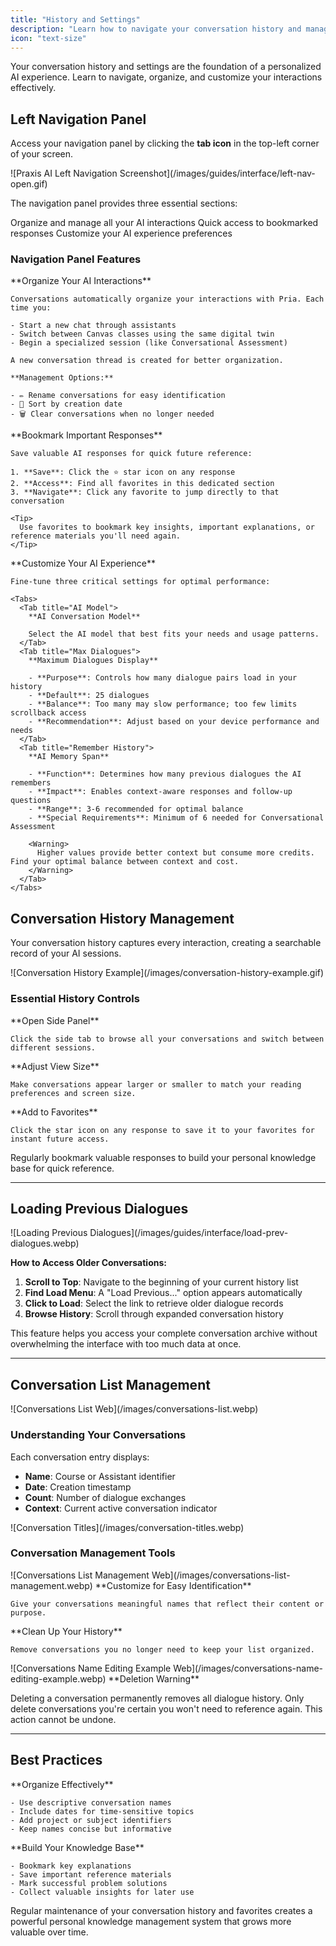 ```yaml
---
title: "History and Settings"
description: "Learn how to navigate your conversation history and manage your interactions with Praxis AI."
icon: "text-size"
---
```


<Info>
  Your conversation history and settings are the foundation of a personalized AI experience. Learn to navigate, organize, and customize your interactions effectively.
</Info>

## Left Navigation Panel

Access your navigation panel by clicking the **tab icon** in the top-left corner of your screen.

<Frame caption="Opening the left navigation panel reveals your conversation management tools">
  ![Praxis AI Left Navigation Screenshot](/images/guides/interface/left-nav-open.gif)
</Frame>

The navigation panel provides three essential sections:

<CardGroup cols={3}>
  <Card title="Conversations" icon="comments">
    Organize and manage all your AI interactions
  </Card>
  <Card title="Favorites" icon="star">
    Quick access to bookmarked responses
  </Card>
  <Card title="Settings" icon="gear">
    Customize your AI experience preferences
  </Card>
</CardGroup>

### Navigation Panel Features

<AccordionGroup>
  <Accordion title="Conversations" icon="comments">
    **Organize Your AI Interactions**

    Conversations automatically organize your interactions with Pria. Each time you:

    - Start a new chat through assistants
    - Switch between Canvas classes using the same digital twin
    - Begin a specialized session (like Conversational Assessment)

    A new conversation thread is created for better organization.

    **Management Options:**

    - ✏️ Rename conversations for easy identification
    - 📅 Sort by creation date
    - 🗑️ Clear conversations when no longer needed
  </Accordion>
  <Accordion title="Favorites" icon="star">
    **Bookmark Important Responses**

    Save valuable AI responses for quick future reference:

    1. **Save**: Click the ⭐ star icon on any response
    2. **Access**: Find all favorites in this dedicated section
    3. **Navigate**: Click any favorite to jump directly to that conversation

    <Tip>
      Use favorites to bookmark key insights, important explanations, or reference materials you'll need again.
    </Tip>
  </Accordion>
  <Accordion title="Settings" icon="gear">
    **Customize Your AI Experience**

    Fine-tune three critical settings for optimal performance:

    <Tabs>
      <Tab title="AI Model">
        **AI Conversation Model**

        Select the AI model that best fits your needs and usage patterns.
      </Tab>
      <Tab title="Max Dialogues">
        **Maximum Dialogues Display**

        - **Purpose**: Controls how many dialogue pairs load in your history
        - **Default**: 25 dialogues
        - **Balance**: Too many may slow performance; too few limits scrollback access
        - **Recommendation**: Adjust based on your device performance and needs
      </Tab>
      <Tab title="Remember History">
        **AI Memory Span**

        - **Function**: Determines how many previous dialogues the AI remembers
        - **Impact**: Enables context-aware responses and follow-up questions
        - **Range**: 3-6 recommended for optimal balance
        - **Special Requirements**: Minimum of 6 needed for Conversational Assessment

        <Warning>
          Higher values provide better context but consume more credits. Find your optimal balance between context and cost.
        </Warning>
      </Tab>
    </Tabs>
  </Accordion>
</AccordionGroup>

## Conversation History Management

Your conversation history captures every interaction, creating a searchable record of your AI sessions.

<Frame caption="Navigate and manage your conversation history with intuitive controls">
  ![Conversation History Example](/images/conversation-history-example.gif)
</Frame>

### Essential History Controls

<Steps>
  <Step title="Navigate" icon="compass">
    **Open Side Panel**

    Click the side tab to browse all your conversations and switch between different sessions.
  </Step>
  <Step title="Resize Display" icon="expand">
    **Adjust View Size**

    Make conversations appear larger or smaller to match your reading preferences and screen size.
  </Step>
  <Step title="Bookmark Responses" icon="star">
    **Add to Favorites**

    Click the star icon on any response to save it to your favorites for instant future access.
  </Step>
</Steps>

<Tip>
  Regularly bookmark valuable responses to build your personal knowledge base for quick reference.
</Tip>

---

## Loading Previous Dialogues

<Frame caption="Access older conversations by loading previous dialogue history">
  ![Loading Previous Dialogues](/images/guides/interface/load-prev-dialogues.webp)
</Frame>

**How to Access Older Conversations:**

1. **Scroll to Top**: Navigate to the beginning of your current history list
2. **Find Load Menu**: A "Load Previous..." option appears automatically
3. **Click to Load**: Select the link to retrieve older dialogue records
4. **Browse History**: Scroll through expanded conversation history

<Info>
  This feature helps you access your complete conversation archive without overwhelming the interface with too much data at once.
</Info>

---

## Conversation List Management

<Frame caption="Your conversations list showing different AI interactions and management options">
  ![Conversations List Web](/images/conversations-list.webp)
</Frame>

### Understanding Your Conversations

Each conversation entry displays:

- **Name**: Course or Assistant identifier
- **Date**: Creation timestamp
- **Count**: Number of dialogue exchanges
- **Context**: Current active conversation indicator

<Frame caption="Identify your current conversation context at the top of the dialogue">
  ![Conversation Titles](/images/conversation-titles.webp)
</Frame>

### Conversation Management Tools

<Frame caption="Rename, organize, or delete conversations as needed">
  ![Conversations List Management Web](/images/conversations-list-management.webp)
</Frame>

<CardGroup cols={2}>
  <Card title="Rename Conversations" icon="pen">
    **Customize for Easy Identification**

    Give your conversations meaningful names that reflect their content or purpose.
  </Card>
  <Card title="🗑️ Delete Conversations" icon="trash">
    **Clean Up Your History**

    Remove conversations you no longer need to keep your list organized.
  </Card>
</CardGroup>

<Frame caption="Edit conversation names for better organization">
  ![Conversations Name Editing Example Web](/images/conversations-name-editing-example.webp)
</Frame>

<Danger>
  **Deletion Warning**

  Deleting a conversation permanently removes all dialogue history. Only delete conversations you're certain you won't need to reference again. This action cannot be undone.
</Danger>

---

## Best Practices

<CardGroup cols={2}>
  <Card title="Naming Strategy" icon="tag">
    **Organize Effectively**

    - Use descriptive conversation names
    - Include dates for time-sensitive topics
    - Add project or subject identifiers
    - Keep names concise but informative
  </Card>
  <Card title="Favorites Strategy" icon="star">
    **Build Your Knowledge Base**

    - Bookmark key explanations
    - Save important reference materials
    - Mark successful problem solutions
    - Collect valuable insights for later use
  </Card>
</CardGroup>

<Tip>
  Regular maintenance of your conversation history and favorites creates a powerful personal knowledge management system that grows more valuable over time.
</Tip>